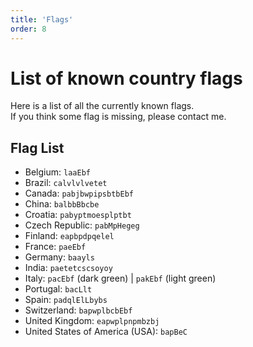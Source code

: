 ```yaml
---
title: 'Flags'
order: 8
---
```


# List of known country flags

Here is a list of all the currently known flags.  
If you think some flag is missing, please contact me.

## Flag List

- Belgium: `laaEbf`
- Brazil: `calvlvlvetet`
- Canada: `pabjbwpipsbtbEbf`
- China: `balbbBbcbe`
- Croatia: `pabyptmoesplptbt`
- Czech Republic: `pabMpHegeg`
- Finland: `eapbpdpqelel`
- France: `paeEbf`
- Germany: `baayls`
- India: `paetetcscsoyoy`
- Italy: `pacEbf` (dark green) | `pakEbf` (light green)
- Portugal: `bacLlt`
- Spain: `padqlElLbybs`
- Switzerland: `bapwplbcbEbf`
- United Kingdom: `eapwplpnpmbzbj`
- United States of America (USA): `bapBeC`

